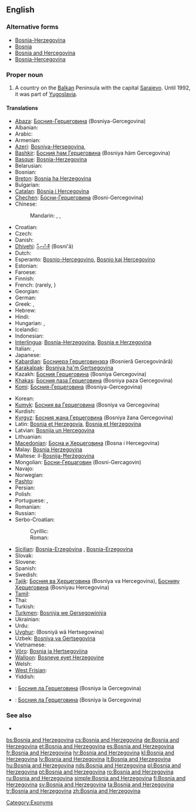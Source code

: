 ==English==
{{wikipedia}}

===Alternative forms===
* [[Bosnia-Herzegovina]]
* [[Bosnia]]
* [[Bosnia and Hercegovina]]
* [[Bosnia-Hercegovina]]

===Proper noun===
{{en-proper noun|sg=[[Bosnia]] [[and]] [[Herzegovina]]}}

# A country on the [[Balkan]] Peninsula with the capital [[Sarajevo]].  Until 1992, it was part of [[Yugoslavia]].

====Translations====
{{trans-top|Country on the Balkan peninsula}}
* [[Abaza]]: [[Босния-Герцеговина]] (Bosniya-Gercegovina)
* Albanian: {{t+|sq|Bosnja dhe Hercegovina|xs=Albanian}}
* Arabic: {{t-|ar|البوسنة والهرسك|f|tr=al-būsna wa-l-harsak}}
* Armenian: {{t|hy|Բոսնիա-Հերցեգովինա|tr=Bosnia-Hercegovina}}
* [[Azeri]]: [[Bosniya-Herseqovina]], {{t|az|Bosniya və Herseqovina}}
* [[Bashkir]]: [[Босния һәм Герцеговина]] (Bosniya häm Gercegovina)
* [[Basque]]: [[Bosnia-Herzegovina]]
* Belarusian: {{t|be|Босьнія і Гэрцагавіна|f|tr=Bós’nija i Hercahavína|xs=Belarusian}}
* Bosnian: {{t+|bs|Bosna i Hercegovina|f}}
* [[Breton]]: [[Bosnia ha Herzegovina]]
* Bulgarian: {{t-|bg|Босна и Херцеговина|tr=Bosna i Hertsegovina}}
* [[Catalan]]: [[Bòsnia i Hercegovina]]
* [[Chechen]]: [[Босни-Герцеговина]] (Bosni-Gercegovina)
* Chinese:
*: Mandarin: {{qualifier|full name}} {{t-|cmn|波斯尼亞和黑塞哥維那|sc=Hani}},  {{t-|cmn|波斯尼亚和黑塞哥维那|tr=Bōsīníyà hé Hēisāigēwéinà|sc=Hani}}, {{qualifier|abbreviation}} {{t-|cmn|波黑|tr=Bōhēi|sc=Hani}}
* Croatian: {{t+|hr|Bosna i Hercegovina|f}}
* Czech: {{t+|cs|Bosna a Hercegovina|f}}
* Danish: {{t-|da|Bosnien-Hercegovina}}
* [[Dhivehi]]: [[ބޮސްނިއާ]] (Bosni'ā)
* Dutch: {{t+|nl|Bosnië en Herzegovina}}
* Esperanto: [[Bosnio-Hercegovino]], [[Bosnio kaj Hercegovino]]
* Estonian: {{t+|et|Bosnia ja Hertsegoviina}}
* Faroese: {{t|fo|Bosnia-Hersegovina}}
* Finnish: {{t+|fi|Bosnia ja Hertsegovina}}
* French: {{t+|fr|Bosnie-Herzégovine|f}} (rarely, {{t|fr|Bosnie-et-Herzégovine|f}})
* Georgian: {{t|ka|ბოსნია და ჰერცეგოვინა|tr=Bosnia da Hercegovina|sc=Geor|xs=Georgian}}
* German: {{t+|de|Bosnien und Herzegowina}}
* Greek: {{t+|el|Βοσνία-Ερζεγοβίνη|f|tr=Vosnía-Erzegovíni}},  {{t+|el|Βοσνία και Ερζεγοβίνη|f|tr=Vosnía kai Erzegovíni}}
* Hebrew: {{t|he|בוסניה הרצגובינה|tr=bosnia hertzegovina}}
* Hindi: {{t|hi|बोसनिया हर्ज़ेगोविना|tr=bosniyā harzegovinā|xs=Hindi}}
* Hungarian: {{t+|hu|Bosznia-Hercegovina}}, {{t+|hu|Bosznia és Hercegovina}}
* Icelandic: {{t|is|Bosnía-Hersegovína}}
* Indonesian: {{t-|id|Bosnia-Herzegovina|xs=Indonesian}}
* [[Interlingua]]: [[Bosnia-Herzegovina]], [[Bosnia e Herzegovina]]
* Italian: {{t-|it|Bosnia-Erzegovina|f}},  {{t|it|Bosnia ed Erzegovin|f}}
* Japanese: {{t-|ja|ボスニア・ヘルツェゴヴィナ|tr=Bosunia-Herutsegovina}}
* [[Kabardian]]: [[Босниерэ Герцеговинэрэ]] (Bosnieră Gercegovinără)
* [[Karakalpak]]: [[Bosniya ha'm Gertsegovina]]
* Kazakh: [[Босния Герцеговина]] (Bosniya Gercegovina)
* [[Khakas]]: [[Босния паза Герцеговина]] (Bosniya paza Gercegovina)
* [[Komi]]: [[Босния-Герцеговина]] (Bosniya-Gercegovina)
{{trans-mid}}
* Korean: {{t+|ko|보스니아 헤르체고비나|tr=Boseunia Hereuchegobina|sc=Hang}}
* [[Kumyk]]: [[Босния ва Герцеговина]] (Bosniya va Gercegovina)
* Kurdish: {{t-|ku|Bosna-Hersek}}
* [[Kyrgyz]]: [[Босния жана Герцеговина]] (Bosniya žana Gercegovina)
* Latin: [[Bosnia et Herzegovia]], [[Bosnia et Herzegovina]]
* Latvian: [[Bosnija un Hercegovina]]
* Lithuanian: {{t+|lt|Bosnija ir Hercegovina|xs=Lithuanian}}
* [[Macedonian]]: [[Босна и Херцеговина]] (Bosna i Hercegovina)
* Malay: [[Bosnia Herzegovina]]
* Maltese: il-[[Bosnija-Ħerżegovina]]
* Mongolian: [[Босни-Герцаговин]] (Bosni-Gercagovin)
* Navajo: {{tø|nv|Bosna dóó Hetsog bikéyah}}
* Norwegian: {{t+|no|Bosnia-Hercegovina}}
* [[Pashto]]: {{t|ps|بوسنيا او هېرزېګووينا|tr=Bosniyā aw Herzegowīnā|sc=ps-Arab|xs=Pashto}}
* Persian: {{t|fa|بوسنی و هرزگوین|tr=Bosnī o Herzegovīn, Bosnī va Herzegovīn|xs=Persian}}
* Polish: {{t+|pl|Bośnia i Hercegowina}}
* Portuguese: {{t|pt|Bósnia e Herzegovina|f}},  {{t|pt|Bósnia-Herzegóvina|f}}
* Romanian: {{t+|ro|Bosnia şi Herţegovina|f}}
* Russian: {{t-|ru|Босния и Герцеговина|f|tr=Bósnija i Gercegovína}}
* Serbo-Croatian:
*: Cyrillic: {{t|sh|Босна и Херцеговина|f|sc=Cyrl|xs=Serbo-Croatian}}
*: Roman: {{t|sh|Bosna i Hercegovina|f|xs=Serbo-Croatian}}
* [[Sicilian]]: [[Bosnia-Erzegòvina]] {{f}}, [[Bosnia-Erzegovina]] {{f}}
* Slovak: {{t-|sk|Bosna a Hercegovina}}
* Slovene: {{t|sl|Bosna in Hercegovina|f}}
* Spanish: {{t-|es|Bosnia y Hercegovina}}
* Swedish: {{t+|sv|Bosnien och Hercegovina}}
* [[Tajik]]: [[Босния ва Ҳерцеговина]] (Bosniya va Hercegovina), [[Боснияу Ҳерцеговина]] (Bosniyau Hercegovina)
* [[Tamil]]: {{t|ta|போஸ்னியா ஹெர்ஸிகோவினா|xs=Tamil}}
* Thai: {{t|th|บอสเนียและเฮอร์เซโกวีนา|tr=bòtnia láe hersaygohweenaa}}
* Turkish: {{t+|tr|Bosna-Hersek}}
* [[Turkmen]]: [[Bosniýa we Gersegowiniýa]]
* Ukrainian: {{t+|uk|Боснія і Герцеговина|f|tr=Bósnija i Hercehovýna|xs=Ukrainian}}
* Urdu: {{t|ur|بوسنیا ہرزگووینا|tr=Bôsniyā Harzigovīnā|xs=Urdu}}
* [[Uyghur]]: {{ug-Arab|[[ﺑﻮﺳﻨﯩﻴﻪ ﯞﻩ ﻫﯧﺮﺗﺴﯧﮕﻮﯞﯨﻨﺎ]]}} (Bosniyä wä Hertsegowina)
* Uzbek: [[Bosniya va Gertsegovina]]
* Vietnamese: {{t|vi|Bôxnia Hécxêgôvina|xs=Vietnamese}}
* [[Võro]]: [[Bosnia ja Hertsegoviina]]
* [[Walloon]]: [[Bosneye eyet Herzegovine]]
* Welsh: {{t-|cy|Bosna a Hercegovina|xs=Welsh}}
* [[West Frisian]]: {{t+|fy|Bosnje en Herzegovina|xs=West Frisian}}
* Yiddish: {{t|yi|באָסניע הערצעגאָװינע|tr=Bosnye Hercegovine|sc=Hebr|xs=Yiddish}}
{{trans-bottom}}

{{checktrans-top}}
* {{ttbc|atv}}: [[Босния ла Герцеговина]] (Bosniya la Gercegovina)
{{trans-mid}}
* {{ttbc|alt}}: [[Босния ла Герцеговина]] (Bosniya la Gercegovina)
{{trans-bottom}}

===See also===
* {{list|en|countries of Europe}}

[[Category:Exonyms]]

[[bs:Bosnia and Herzegovina]]
[[cs:Bosnia and Herzegovina]]
[[de:Bosnia and Herzegovina]]
[[et:Bosnia and Herzegovina]]
[[es:Bosnia and Herzegovina]]
[[fr:Bosnia and Herzegovina]]
[[hr:Bosnia and Herzegovina]]
[[kl:Bosnia and Herzegovina]]
[[lv:Bosnia and Herzegovina]]
[[lt:Bosnia and Herzegovina]]
[[hu:Bosnia and Herzegovina]]
[[nds:Bosnia and Herzegovina]]
[[pl:Bosnia and Herzegovina]]
[[pt:Bosnia and Herzegovina]]
[[ro:Bosnia and Herzegovina]]
[[ru:Bosnia and Herzegovina]]
[[simple:Bosnia and Herzegovina]]
[[fi:Bosnia and Herzegovina]]
[[sv:Bosnia and Herzegovina]]
[[ta:Bosnia and Herzegovina]]
[[tr:Bosnia and Herzegovina]]
[[zh:Bosnia and Herzegovina]]